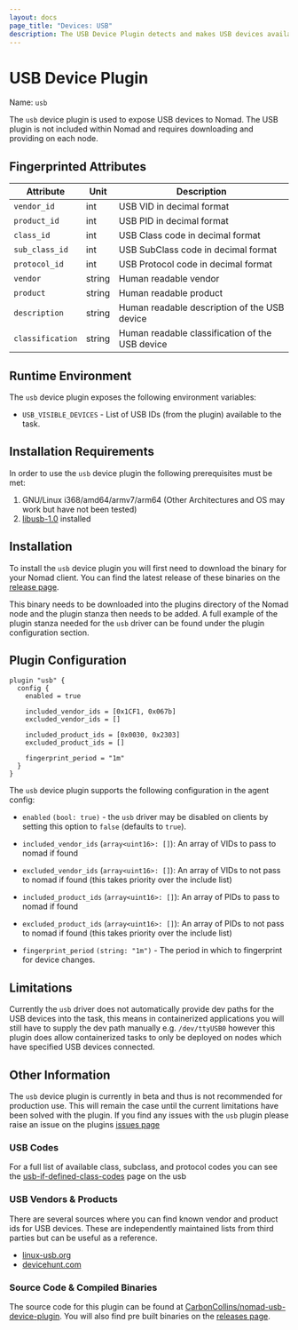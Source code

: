 ```yaml
---
layout: docs
page_title: "Devices: USB"
description: The USB Device Plugin detects and makes USB devices available to tasks
---
```


# USB Device Plugin

Name: `usb`

The `usb` device plugin is used to expose USB devices to Nomad. The USB plugin
is not included within Nomad and requires downloading and providing on each
node.

## Fingerprinted Attributes

| Attribute        | Unit   | Description                                     |
| ---------------- | ------ | ----------------------------------------------- |
| `vendor_id`      | int    | USB VID in decimal format                       |
| `product_id`     | int    | USB PID in decimal format                       |
| `class_id`       | int    | USB Class code in decimal format                |
| `sub_class_id`   | int    | USB SubClass code in decimal format             |
| `protocol_id`    | int    | USB Protocol code in decimal format             |
| `vendor`         | string | Human readable vendor                           |
| `product`        | string | Human readable product                          |
| `description`    | string | Human readable description of the USB device    |
| `classification` | string | Human readable classification of the USB device |

## Runtime Environment

The `usb` device plugin exposes the following environment variables:

- `USB_VISIBLE_DEVICES` - List of USB IDs (from the plugin) available to the task.

## Installation Requirements

In order to use the `usb` device plugin the following prerequisites must be
met:

1. GNU/Linux i368/amd64/armv7/arm64 (Other Architectures and OS may work but
   have not been tested)
2. [libusb-1.0](https://github.com/libusb/libusb/wiki) installed

## Installation

To install the `usb` device plugin you will first need to download the binary
for your Nomad client. You can find the latest release of these binaries on
the [release
page](https://gitlab.com/CarbonCollins/nomad-usb-device-plugin/-/releases).

This binary needs to be downloaded into the plugins directory of the Nomad
node and the plugin stanza then needs to be added. A full example of the
plugin stanza needed for the `usb` driver can be found under the plugin
configuration section.

## Plugin Configuration

```hcl
plugin "usb" {
  config {
    enabled = true

    included_vendor_ids = [0x1CF1, 0x067b]
    excluded_vendor_ids = []

    included_product_ids = [0x0030, 0x2303]
    excluded_product_ids = []

    fingerprint_period = "1m"
  }
}
```

The `usb` device plugin supports the following configuration in the agent config:

- `enabled` `(bool: true)` - the `usb` driver may be disabled on clients by
  setting this option to `false` (defaults to `true`).

- `included_vendor_ids` (`array<uint16>: []`): An array of VIDs to pass to
  nomad if found

- `excluded_vendor_ids` (`array<uint16>: []`): An array of VIDs to not pass to
  nomad if found (this takes priority over the include list)

- `included_product_ids` (`array<uint16>: []`): An array of PIDs to pass to
  nomad if found

- `excluded_product_ids` (`array<uint16>: []`): An array of PIDs to not pass
  to nomad if found (this takes priority over the include list)

- `fingerprint_period` `(string: "1m")` - The period in which to fingerprint
  for device changes.

## Limitations

Currently the `usb` driver does not automatically provide dev paths for the
USB devices into the task, this means in containerized applications you will
still have to supply the dev path manually e.g. `/dev/ttyUSB0` however this
plugin does allow containerized tasks to only be deployed on nodes which have
specified USB devices connected.

## Other Information

The `usb` device plugin is currently in beta and thus is not recommended for
production use. This will remain the case until the current limitations have
been solved with the plugin. If you find any issues with the `usb` plugin
please raise an issue on the plugins [issues
page](https://gitlab.com/CarbonCollins/nomad-usb-device-plugin/-/issues/new?issue)

### USB Codes

For a full list of available class, subclass, and protocol codes you can see
the [usb-if-defined-class-codes](https://www.usb.org/defined-class-codes) page
on the usb

### USB Vendors & Products

There are several sources where you can find known vendor and product ids for
USB devices. These are independently maintained lists from third parties but
can be useful as a reference.

- [linux-usb.org](http://www.linux-usb.org/)
- [devicehunt.com](https://devicehunt.com/all-usb-vendors)

### Source Code & Compiled Binaries

The source code for this plugin can be found at
[CarbonCollins/nomad-usb-device-plugin](https://gitlab.com/CarbonCollins/nomad-usb-device-plugin). You
will also find pre built binaries on the [releases
page](https://gitlab.com/CarbonCollins/nomad-usb-device-plugin/-/releases).
